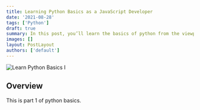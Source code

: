 ```yaml
---
title: Learning Python Basics as a JavaScript Developer
date: '2021-08-28'
tags: ['Python']
draft: true
summary: In this post, you’ll learn the basics of python from the viewpoint of JavaScript Developer and know the differences between these programming languages.
images: []
layout: PostLayout
authors: ['default']
---
```


![Learn Python Basics I](/static/images/blogs/4.learning-python-basics-1-as-a-javascript-developer/image1.jpg)

<TOCInline toc={props.toc} toHeading={2} />

## Overview

This is part 1 of python basics.
